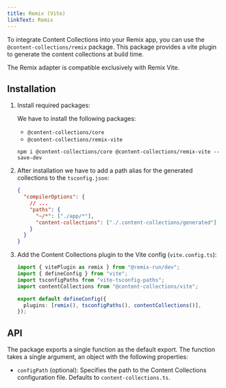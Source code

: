 ```yaml
---
title: Remix (Vite)
linkText: Remix
---
```


To integrate Content Collections into your Remix app, you can use the `@content-collections/remix` package. This package provides a vite plugin to generate the content collections at build time.

<Callout type="warn" title="Careful">
  The Remix adapter is compatible exclusively with Remix Vite.
</Callout>

## Installation

1. Install required packages:

   We have to install the following packages:

   - `@content-collections/core`
   - `@content-collections/remix-vite`

   ```package-install
   npm i @content-collections/core @content-collections/remix-vite --save-dev
   ```

2. After installation we have to add a path alias for the generated collections to the `tsconfig.json`:

   ```json
   {
     "compilerOptions": {
       // ...
       "paths": {
         "~/*": ["./app/*"],
         "content-collections": ["./.content-collections/generated"]
       }
     }
   }
   ```

3. Add the Content Collections plugin to the Vite config (`vite.config.ts`):

   ```ts
   import { vitePlugin as remix } from "@remix-run/dev";
   import { defineConfig } from "vite";
   import tsconfigPaths from "vite-tsconfig-paths";
   import contentCollections from "@content-collections/vite";

   export default defineConfig({
     plugins: [remix(), tsconfigPaths(), contentCollections()],
   });
   ```

## API

The package exports a single function as the default export. The function takes a single argument, an object with the following properties:

- `configPath` (optional): Specifies the path to the Content Collections configuration file. Defaults to `content-collections.ts`.
